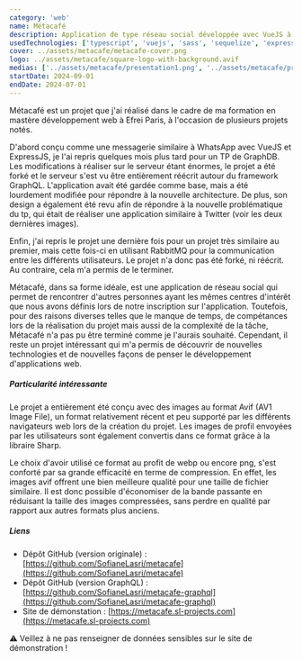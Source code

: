 ```yaml
---
category: 'web'
name: Métacafé
description: Application de type réseau social développée avec VueJS à l’occasion d’un projet scolaire.
usedTechnologies: ['typescript', 'vuejs', 'sass', 'sequelize', 'express']
cover: ../assets/metacafe/metacafe-cover.png
logo: ../assets/metacafe/square-logo-with-background.avif
medias: ['../assets/metacafe/presentation1.png', '../assets/metacafe/presentation2.png', '../assets/metacafe/screenshot1.png', '../assets/metacafe/screenshot2.jpg', '../assets/metacafe/maquette-v2_2.png', '../assets/metacafe/maquette-v2_1.png',]
startDate: 2024-09-01
endDate: 2024-07-01
---
```


Métacafé est un projet que j'ai réalisé dans le cadre de ma formation en mastère développement web à Efrei Paris, à
l'occasion de plusieurs projets notés.

D'abord conçu comme une messagerie similaire à WhatsApp avec VueJS et ExpressJS, je l'ai repris quelques mois plus tard
pour un TP de GraphDB. Les modifications à réaliser sur le serveur étant énormes, le projet a été forké et le serveur
s'est vu être entièrement réécrit autour du framework GraphQL. L'application avait été gardée comme base, mais a été
lourdement modifiée pour répondre à la nouvelle architecture. De plus, son design a également été revu afin de répondre
à la nouvelle problématique du tp, qui était de réaliser une application similaire à Twitter (voir les deux dernières
images).

Enfin, j'ai repris le projet une dernière fois pour un projet très similaire au premier, mais cette fois-ci en utilisant
RabbitMQ pour la communication entre les différents utilisateurs. Le projet n'a donc pas été forké, ni réécrit. Au
contraire, cela m'a permis de le terminer.

Métacafé, dans sa forme idéale, est une application de réseau social qui permet de rencontrer d'autres personnes ayant
les mêmes centres d'intérêt que nous avons définis lors de notre inscription sur l'application. Toutefois, pour des
raisons diverses telles que le manque de temps, de compétances lors de la réalisation du projet mais aussi de la
complexité de la tâche, Métacafé n'a pas pu être terminé comme je l'aurais souhaité. Cependant, il reste un projet
intéressant qui m'a permis de découvrir de nouvelles technologies et de nouvelles façons de penser le développement
d'applications web.

##### Particularité intéressante

Le projet a entièrement été conçu avec des images au format Avif (AV1 Image File), un format relativement récent et peu
supporté par les différents navigateurs web lors de la création du projet. Les images de profil envoyées par les
utilisateurs sont également convertis dans ce format grâce à la libraire Sharp.

Le choix d'avoir utilisé ce format au profit de webp ou encore png, s'est conforté par sa grande efficacité en terme de
compression. En effet, les images avif offrent une bien meilleure qualité pour une taille de fichier similaire. Il est
donc possible d'économiser de la bande passante en réduisant la taille des images compressées, sans perdre en qualité
par rapport aux autres formats plus anciens.

##### Liens

- Dépôt GitHub (version originale) : [https://github.com/SofianeLasri/metacafe](https://github.com/SofianeLasri/metacafe)
- Dépôt GitHub (version GraphQL) : [https://github.com/SofianeLasri/metacafe-graphql](https://github.com/SofianeLasri/metacafe-graphql)
- Site de démonstation : [https://metacafe.sl-projects.com](https://metacafe.sl-projects.com)

⚠️ Veillez à ne pas renseigner de données sensibles sur le site de démonstration !